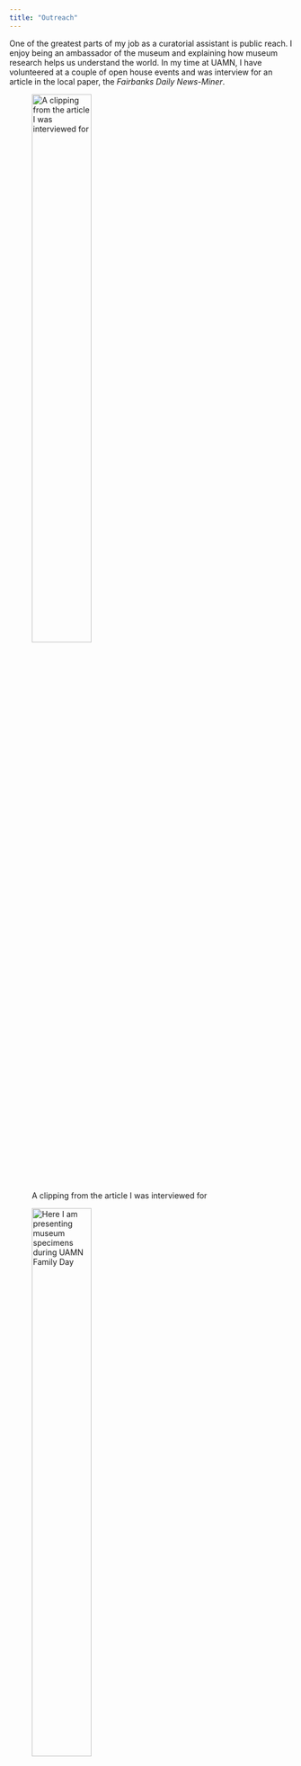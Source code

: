 ```yaml
---
title: "Outreach"
---
```


One of the greatest parts of my job as a curatorial assistant is public reach. I enjoy being an ambassador of the museum and explaining how museum research helps us understand the world. In my time at UAMN, I have volunteered at a couple of open house events and was interview for an article in the local paper, the *Fairbanks Daily News-Miner*.

![A clipping from the article I was interviewed for](/Users/brown/GitHub/coliverbrown.github.io/media/paper_clipping.jpg){width=50%}

![Here I am presenting museum specimens during UAMN Family Day](/Users/brown/GitHub/coliverbrown.github.io/media/me_family_day.jpg){width=50%}

***

Additionally, I have participated in the [Letters to a Pre-Scientist program](https://prescientist.org/) since 2022. In this program, I sent four letters to a middle school student to discuss being a STEM professional and encourage them to pursue a career in STEM.

![](/Users/brown/GitHub/coliverbrown.github.io/media/lps_selfie.jpg){width=50%}
